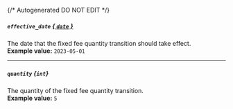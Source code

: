 {/* Autogenerated DO NOT EDIT  */}
##### `effective_date` [*{ `date` }*](https://docs.python.org/3/library/datetime.html#date-objects)
The date that the fixed fee quantity transition should take effect.
<br/>
**Example value:** `2023-05-01`

---
##### `quantity` *{`int`}*
The quantity of the fixed fee quantity transition.
<br/>
**Example value:** `5`

